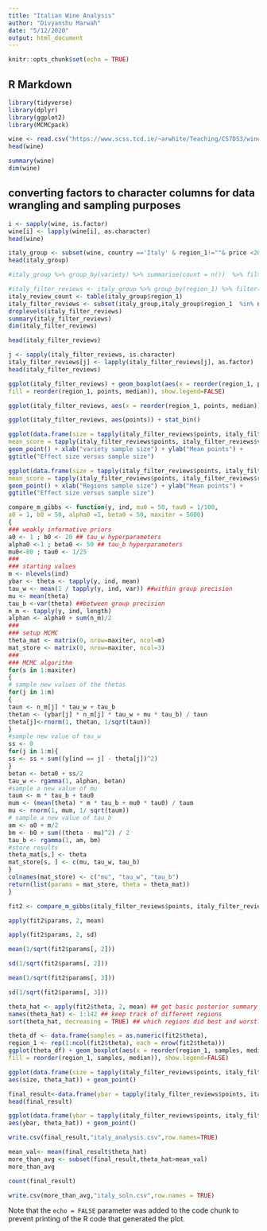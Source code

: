 ```yaml
---
title: "Italian Wine Analysis"
author: "Divyanshu Marwah"
date: "5/12/2020"
output: html_document
---
```


```r
knitr::opts_chunk$set(echo = TRUE)
```

## R Markdown

```r
library(tidyverse)
library(dplyr)
library(ggplot2)
library(MCMCpack)
```
```r
wine <- read.csv("https://www.scss.tcd.ie/~arwhite/Teaching/CS7DS3/winemag-data-130k-v2.csv")
head(wine)
```
```r
summary(wine)
dim(wine)
```

## converting factors to character columns for data wrangling and sampling purposes
```r
i <- sapply(wine, is.factor)
wine[i] <- lapply(wine[i], as.character)
head(wine)
```


```r
italy_group <- subset(wine, country =='Italy' & region_1!=""& price <20,select=c(region_1,country,variety,points))
head(italy_group)
```
```r
#italy_group %>% group_by(variety) %>% summarise(count = n())  %>% filter(count>=4)

#italy_filter_reviews <- italy_group %>% group_by(region_1) %>% filter(n()>=4)
italy_review_count <- table(italy_group$region_1)
italy_filter_reviews <- subset(italy_group,italy_group$region_1  %in% names(italy_review_count[italy_review_count>4]))
droplevels(italy_filter_reviews)
summary(italy_filter_reviews)
dim(italy_filter_reviews)
``` 

```r
head(italy_filter_reviews)
```
```r
j <- sapply(italy_filter_reviews, is.character)
italy_filter_reviews[j] <- lapply(italy_filter_reviews[j], as.factor)
head(italy_filter_reviews)
```
```r
ggplot(italy_filter_reviews) + geom_boxplot(aes(x = reorder(region_1, points, median), points,
fill = reorder(region_1, points, median)), show.legend=FALSE)
```
```r
ggplot(italy_filter_reviews, aes(x = reorder(region_1, points, median))) + stat_count()
```
```r
ggplot(italy_filter_reviews, aes(points)) + stat_bin()
```
```r
ggplot(data.frame(size = tapply(italy_filter_reviews$points, italy_filter_reviews$variety, length),
mean_score = tapply(italy_filter_reviews$points, italy_filter_reviews$variety, mean)), aes(size, mean_score)) +
geom_point() + xlab("variety sample size") + ylab("Mean points") +
ggtitle("Effect size versus sample size")
```

```r
ggplot(data.frame(size = tapply(italy_filter_reviews$points, italy_filter_reviews$region_1, length),
mean_score = tapply(italy_filter_reviews$points, italy_filter_reviews$region_1, mean)), aes(size, mean_score)) +
geom_point() + xlab("Regions sample size") + ylab("Mean points") +
ggtitle("Effect size versus sample size")
```


```r
compare_m_gibbs <- function(y, ind, mu0 = 50, tau0 = 1/100,
a0 = 1, b0 = 50, alpha0 =1, beta0 = 50, maxiter = 5000)
{
### weakly informative priors
a0 <- 1 ; b0 <- 20 ## tau_w hyperparameters
alpha0 <-1 ; beta0 <- 50 ## tau_b hyperparameters
mu0<-80 ; tau0 <- 1/25
###
### starting values
m <- nlevels(ind)
ybar <- theta <- tapply(y, ind, mean)
tau_w <- mean(1 / tapply(y, ind, var)) ##within group precision
mu <- mean(theta)
tau_b <-var(theta) ##between group precision
n_m <- tapply(y, ind, length)
alphan <- alpha0 + sum(n_m)/2
###
### setup MCMC
theta_mat <- matrix(0, nrow=maxiter, ncol=m)
mat_store <- matrix(0, nrow=maxiter, ncol=3)
###
### MCMC algorithm
for(s in 1:maxiter)
{
# sample new values of the thetas
for(j in 1:m)
{
taun <- n_m[j] * tau_w + tau_b
thetan <- (ybar[j] * n_m[j] * tau_w + mu * tau_b) / taun
theta[j]<-rnorm(1, thetan, 1/sqrt(taun))
}
#sample new value of tau_w
ss <- 0
for(j in 1:m){
ss <- ss + sum((y[ind == j] - theta[j])^2)
}
betan <- beta0 + ss/2
tau_w <- rgamma(1, alphan, betan)
#sample a new value of mu
taum <- m * tau_b + tau0
mum <- (mean(theta) * m * tau_b + mu0 * tau0) / taum
mu <- rnorm(1, mum, 1/ sqrt(taum))
# sample a new value of tau_b
am <- a0 + m/2
bm <- b0 + sum((theta - mu)^2) / 2
tau_b <- rgamma(1, am, bm)
#store results
theta_mat[s,] <- theta
mat_store[s, ] <- c(mu, tau_w, tau_b)
}
colnames(mat_store) <- c("mu", "tau_w", "tau_b")
return(list(params = mat_store, theta = theta_mat))
}
```



```r
fit2 <- compare_m_gibbs(italy_filter_reviews$points, italy_filter_reviews$region_1)
```
```r
apply(fit2$params, 2, mean)
```
```r
apply(fit2$params, 2, sd)
```
```r
mean(1/sqrt(fit2$params[, 2]))
```
```r
sd(1/sqrt(fit2$params[, 2]))
```
```r
mean(1/sqrt(fit2$params[, 3]))
```
```r
sd(1/sqrt(fit2$params[, 3]))
```
```r
theta_hat <- apply(fit2$theta, 2, mean) ## get basic posterior summary
names(theta_hat) <- 1:142 ## keep track of different regions
sort(theta_hat, decreasing = TRUE) ## which regions did best and worst?
```
```r
theta_df <- data.frame(samples = as.numeric(fit2$theta),
region_1 <- rep(1:ncol(fit2$theta), each = nrow(fit2$theta)))
ggplot(theta_df) + geom_boxplot(aes(x = reorder(region_1, samples, median), samples,
fill = reorder(region_1, samples, median)), show.legend=FALSE)
```
```r
ggplot(data.frame(size = tapply(italy_filter_reviews$points, italy_filter_reviews$region_1, length), theta_hat = theta_hat),
aes(size, theta_hat)) + geom_point()
```
```r
final_result<-data.frame(ybar = tapply(italy_filter_reviews$points, italy_filter_reviews$region_1, mean), theta_hat = theta_hat)
head(final_result)
```
```r
ggplot(data.frame(ybar = tapply(italy_filter_reviews$points, italy_filter_reviews$region_1, mean), theta_hat = theta_hat),
aes(ybar, theta_hat)) + geom_point()
```
```r
write.csv(final_result,"italy_analysis.csv",row.names=TRUE)
```
```r
mean_val<- mean(final_result$theta_hat)
more_than_avg <- subset(final_result,theta_hat>mean_val)
more_than_avg
```

```r
count(final_result)
```

```r
write.csv(more_than_avg,"italy_soln.csv",row.names = TRUE)
```


Note that the `echo = FALSE` parameter was added to the code chunk to prevent printing of the R code that generated the plot.
